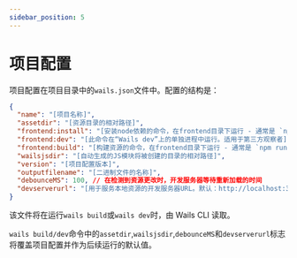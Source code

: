 ```yaml
---
sidebar_position: 5
---
```


# 项目配置

项目配置在项目目录中的`wails.json`文件中。配置的结构是：

```json
{
  "name": "[项目名称]",
  "assetdir": "[资源目录的相对路径]",
  "frontend:install": "[安装node依赖的命令，在frontend目录下运行 - 通常是 `npm install`]",
  "frontend:dev": "[此命令在“Wails dev”上的单独进程中运行。适用于第三方观察者]",
  "frontend:build": "[构建资源的命令，在frontend目录下运行 - 通常是 `npm run build`]",
  "wailsjsdir": "[自动生成的JS模块将被创建的目录的相对路径]",
  "version": "[项目配置版本]",
  "outputfilename": "[二进制文件的名称]",
  "debounceMS": 100, // 在检测到资源更改时，开发服务器等待重新加载的时间
  "devserverurl": "[用于服务本地资源的开发服务器URL。默认：http://localhost:34115]"
}
```

该文件将在运行`wails build`或`wails dev`时，由 Wails CLI 读取。

`wails build/dev`命令中的`assetdir`,`wailsjsdir`,`debounceMS`和`devserverurl`标志将覆盖项目配置并作为后续运行的默认值。
